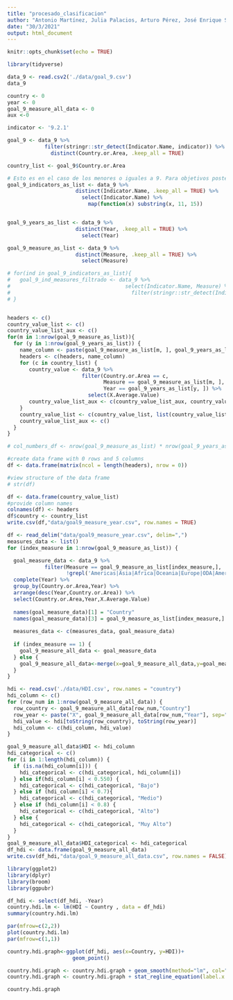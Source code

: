 ```yaml
---
title: "procesado_clasificacion"
author: "Antonio Martínez, Julia Palacios, Arturo Pérez, José Enrique Sánchez"
date: "30/3/2021"
output: html_document
---
```


```r
knitr::opts_chunk$set(echo = TRUE)

library(tidyverse)
```


```r
data_9 <- read.csv2('./data/goal_9.csv')
data_9
```

```r
country <- 0
year <- 0
goal_9_measure_all_data <- 0
aux <-0

indicator <- '9.2.1'

goal_9 <- data_9 %>%
            filter(stringr::str_detect(Indicator.Name, indicator)) %>%
              distinct(Country.or.Area, .keep_all = TRUE)

country_list <- goal_9$Country.or.Area

# Esto es en el caso de los menores o iguales a 9. Para objetivos posteriores 11,16
goal_9_indicators_as_list <- data_9 %>%
                      distinct(Indicator.Name, .keep_all = TRUE) %>%
                        select(Indicator.Name) %>%
                          map(function(x) substring(x, 11, 15))


goal_9_years_as_list <- data_9 %>%
                      distinct(Year, .keep_all = TRUE) %>%
                        select(Year)

goal_9_measure_as_list <- data_9 %>%
                      distinct(Measure, .keep_all = TRUE) %>%
                        select(Measure)

# for(ind in goal_9_indicators_as_list){
#   goal_9_ind_measures_filtrado <- data_9 %>%
#                                     select(Indicator.Name, Measure) %>%
#                                       filter(stringr::str_detect(Indicator.Name, ind))
# }


headers <- c()
country_value_list <- c()
country_value_list_aux <- c()
for(m in 1:nrow(goal_9_measure_as_list)){
  for (y in 1:nrow(goal_9_years_as_list)) {
    name_column <- paste(goal_9_measure_as_list[m, ], goal_9_years_as_list[y, ], sep="__")
    headers <- c(headers, name_column)
    for (c in country_list) {
       country_value <- data_9 %>%
                        filter(Country.or.Area == c,
                               Measure == goal_9_measure_as_list[m, ],
                               Year == goal_9_years_as_list[y, ]) %>%
                          select(X.Average.Value)
       country_value_list_aux <- c(country_value_list_aux, country_value[1,])
    }
    country_value_list <- c(country_value_list, list(country_value_list_aux))
    country_value_list_aux <- c()
  }
}

# col_numbers_df <- nrow(goal_9_measure_as_list) * nrow(goal_9_years_as_list)

#create data frame with 0 rows and 5 columns
df <- data.frame(matrix(ncol = length(headers), nrow = 0))

#view structure of the data frame
# str(df)

```



```r
df <- data.frame(country_value_list)
#provide column names
colnames(df) <- headers
df$country <- country_list
write.csv(df,"data/goal9_measure_year.csv", row.names = TRUE)
```


```r
df <- read_delim("data/goal9_measure_year.csv", delim=",")
measures_data <- list()
for (index_measure in 1:nrow(goal_9_measure_as_list)) {

  goal_measure_data <- data_9 %>%
            filter(Measure == goal_9_measure_as_list[index_measure,],
                   !grepl('Americas|Asia|Africa|Oceania|Europe|ODA|America|developing|Developed|countries|Countries|regions|Channel', Country.or.Area)) %>%
  complete(Year) %>%  
  group_by(Country.or.Area,Year) %>% 
  arrange(desc(Year,Country.or.Area)) %>% 
  select(Country.or.Area,Year,X.Average.Value)
  
  names(goal_measure_data)[1] = "Country"
  names(goal_measure_data)[3] = goal_9_measure_as_list[index_measure,]
  
  measures_data <- c(measures_data, goal_measure_data)
  
  if (index_measure == 1) {
    goal_9_measure_all_data <- goal_measure_data
  } else {
    goal_9_measure_all_data<-merge(x=goal_9_measure_all_data,y=goal_measure_data,by=c('Country','Year'),all.x=TRUE)
  }
}
```

```r

hdi <- read.csv('./data/HDI.csv', row.names = "country")
hdi_column <- c()
for (row_num in 1:nrow(goal_9_measure_all_data)) {
  row_country <- goal_9_measure_all_data[row_num,"Country"]
  row_year <- paste("X", goal_9_measure_all_data[row_num,"Year"], sep="")
  hdi_value <- hdi[toString(row_country), toString(row_year)]
  hdi_column <- c(hdi_column, hdi_value)
}
```

```r
goal_9_measure_all_data$HDI <- hdi_column
hdi_categorical <- c()
for (i in 1:length(hdi_column)) {
  if (is.na(hdi_column[i])) {
    hdi_categorical <- c(hdi_categorical, hdi_column[i])
  } else if(hdi_column[i] < 0.550) {
    hdi_categorical <- c(hdi_categorical, "Bajo")
  } else if (hdi_column[i] < 0.7){
    hdi_categorical <- c(hdi_categorical, "Medio")
  } else if (hdi_column[i] < 0.8) {
    hdi_categorical <- c(hdi_categorical, "Alto")
  } else {
    hdi_categorical <- c(hdi_categorical, "Muy Alto")
  }
}
goal_9_measure_all_data$HDI_categorical <- hdi_categorical
df_hdi <- data.frame(goal_9_measure_all_data)
write.csv(df_hdi,"data/goal_9_measure_all_data.csv", row.names = FALSE)
```


```r
library(ggplot2)
library(dplyr)
library(broom)
library(ggpubr)
```

```r
df_hdi <- select(df_hdi, -Year)
country.hdi.lm <- lm(HDI ~ Country , data = df_hdi)
summary(country.hdi.lm)
```

```r
par(mfrow=c(2,2))
plot(country.hdi.lm)
par(mfrow=c(1,1))
```

```r
country.hdi.graph<-ggplot(df_hdi, aes(x=Country, y=HDI))+
                     geom_point()

country.hdi.graph <- country.hdi.graph + geom_smooth(method="lm", col="black")
country.hdi.graph <- country.hdi.graph + stat_regline_equation(label.x = 3, label.y = 7)

country.hdi.graph
```

